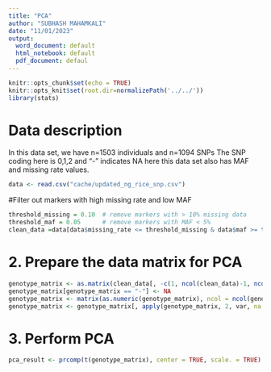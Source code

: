 ---
title: "PCA"
author: "SUBHASH MAHAMKALI"
date: "11/01/2023"
output:
  word_document: default
  html_notebook: default
  pdf_document: defaul
---

```{r setup, include=FALSE}
knitr::opts_chunk$set(echo = TRUE)
knitr::opts_knit$set(root.dir=normalizePath('../../')) 
library(stats)
```
# Data description

In this data set, we have n=1503 individuals and n=1094 SNPs
The SNP coding here is 0,1,2 and "-" indicates NA
here this data set also has MAF and missing rate values.

```{r, eval=TRUE}
data <- read.csv("cache/updated_ng_rice_snp.csv")
```


#Filter out markers with high missing rate and low MAF
```{r}
threshold_missing = 0.10  # remove markers with > 10% missing data
threshold_maf = 0.05      # remove markers with MAF < 5%
clean_data =data[data$missing_rate <= threshold_missing & data$maf >= threshold_maf, ]
```

# 2. Prepare the data matrix for PCA
```{r}
genotype_matrix <- as.matrix(clean_data[, -c(1, ncol(clean_data)-1, ncol(clean_data))])
genotype_matrix[genotype_matrix == "-"] <- NA
genotype_matrix <- matrix(as.numeric(genotype_matrix), ncol = ncol(genotype_matrix))
genotype_matrix <- genotype_matrix[, apply(genotype_matrix, 2, var, na.rm = TRUE) > 0]
```

# 3. Perform PCA
```{r}
pca_result <- prcomp(t(genotype_matrix), center = TRUE, scale. = TRUE)
```

